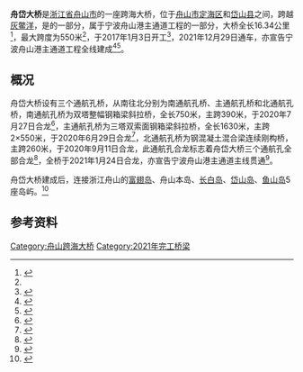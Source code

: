{{Infobox bridge
|name=舟岱大桥
|coordinates={{Coord|30|13|44.55|N|122|0|45.73|E|region:CN_type:landmark|display=inline,title}}
|carries={{China Expwy Name|S6|P=Zhejiang}}
|crosses=[[灰鳖洋|灰鳖洋]]
|locale={{CHN}}[[浙江省|浙江省]][[舟山市|舟山市]][[定海区|定海区]]、[[岱山县|岱山县]]
|design=[[斜拉桥|斜拉桥]]
|length={{Convert|16.34|km}}
|mainspan={{Convert|550|m}}
|begin=2017年1月3日
|open= 2021年12月29日
}}
'''舟岱大桥'''是[[浙江省|浙江省]][[舟山市|舟山市]]的一座跨海大桥，位于[[舟山市|舟山市]][[定海区|定海区]]和[[岱山县|岱山县]]之间，跨越[[灰鳖洋|灰鳖洋]]，是{{China Expwy Name|S6|P=Zhejiang}}的一部分，属于宁波舟山港主通道工程的一部分，大桥全长16.34公里<ref>{{Cite web|title=舟岱跨海大桥全线开工 预计2021年建成通车|url=https://zj.zjol.com.cn/news/818348.html|accessdate=2020-10-07|work=zj.zjol.com.cn|archive-date=2020-10-07|archive-url=https://web.archive.org/web/20201007014439/https://zj.zjol.com.cn/news/818348.html|dead-url=no}}</ref>，最大跨度为550米<ref name="主通航"/>，于2017年1月3日开工<ref>{{Cite web|title=舟岱大桥来了！带您回顾4年建设历程|url=https://zj.zjol.com.cn/video.html?id=1783373&duration=223.0&isVertical=0&fsize=122846817&width=1920&height=1080|access-date=2022-01-01|work=zj.zjol.com.cn|archive-date=2022-01-01|archive-url=https://web.archive.org/web/20220101021033/https://zj.zjol.com.cn/video.html?id=1783373&duration=223.0&isVertical=0&fsize=122846817&width=1920&height=1080|dead-url=no}}</ref>，2021年12月29日通车，亦宣告宁波舟山港主通道工程全线建成<ref>{{Cite web|title=舟岱大桥将于12月29日开通 这份出行攻略请收好|url=http://news.cnnb.com.cn/system/2021/12/27/030316595.shtml|accessdate=2021-12-28|work=news.cnnb.com.cn|archive-date=2021-12-27|archive-url=https://web.archive.org/web/20211227155451/http://news.cnnb.com.cn/system/2021/12/27/030316595.shtml|dead-url=no}}</ref><ref>{{Cite web|title=舟岱大桥通车了！宁波舟山港主通道项目全线建成|url=https://zj.zjol.com.cn/news.html?id=1786405|access-date=2022-01-18|work=zj.zjol.com.cn|archive-date=2022-01-18|archive-url=https://web.archive.org/web/20220118182723/https://zj.zjol.com.cn/news.html?id=1786405|dead-url=no}}</ref>。

==概况==
舟岱大桥设有三个通航孔桥，从南往北分别为南通航孔桥、主通航孔桥和北通航孔桥，南通航孔桥为双塔整幅钢箱梁斜拉桥，全长750米，主跨390米，于2020年7月27日合龙<ref>{{Cite web|title=新进展！舟岱大桥南通航孔桥合龙|url=https://zj.zjol.com.cn/news/1493139.html|accessdate=2020-10-07|work=zj.zjol.com.cn|archive-date=2020-10-07|archive-url=https://web.archive.org/web/20201007020513/https://zj.zjol.com.cn/news/1493139.html|dead-url=no}}</ref>，主通航孔桥为三塔双索面钢箱梁斜拉桥，全长1630米，主跨2×550米，于2020年6月29日合龙<ref name="主通航">{{Cite web|title=舟岱大桥主通航孔桥合龙|url=http://www.daishan.gov.cn/art/2020/7/1/art_1326419_49553768.html|accessdate=2020-10-07|work=www.daishan.gov.cn|archive-date=2020-10-07|archive-url=https://web.archive.org/web/20201007015735/http://www.daishan.gov.cn/art/2020/7/1/art_1326419_49553768.html|dead-url=no}}</ref>，北通航孔桥为钢混凝土混合梁连续刚构桥，主跨260米，于2020年9月11日合龙，此通航孔合龙标志着舟岱大桥三个通航孔全部合龙<ref>{{Cite web|title=舟岱大桥北通航孔桥顺利合龙-交通新闻-浙江省交通运输厅|url=http://zizhan.mot.gov.cn/st/zhejiang/jiaotongxinwen/202009/t20200916_3466027.html|accessdate=2020-10-07|work=zizhan.mot.gov.cn|archive-date=2020-10-07|archive-url=https://web.archive.org/web/20201007020828/http://zizhan.mot.gov.cn/st/zhejiang/jiaotongxinwen/202009/t20200916_3466027.html|dead-url=no}}</ref>，全桥于2021年1月24日合龙，亦宣告宁波舟山港主通道主线贯通<ref>{{Cite web|title=这一超级工程距通车又进一步 宁波舟山港主通道主线贯通|url=https://zj.zjol.com.cn/news.html?id=1607457|accessdate=2021-01-24|work=zj.zjol.com.cn|archive-date=2021-01-24|archive-url=https://web.archive.org/web/20210124114747/https://zj.zjol.com.cn/news.html?id=1607457|dead-url=no}}</ref>。

舟岱大桥建成后，连接浙江舟山的[[富翅岛|富翅岛]]、舟山本岛、[[长白岛|长白岛]]、[[岱山岛|岱山岛]]、[[鱼山岛|鱼山岛]]5座岛屿。<ref>{{cite news|author1=郑超|title=舟岱大桥今年底建成通车|url=https://hzdaily.hangzhou.com.cn/hzrb/2021/01/27/article_detail_1_20210127A148.html|accessdate=2021-10-20|work=杭州日报|archive-date=2022-01-19|archive-url=https://web.archive.org/web/20220119003309/https://hzdaily.hangzhou.com.cn/hzrb/2021/01/27/article_detail_1_20210127A148.html|dead-url=no}}</ref>
==参考资料==
{{Reflist}}
{{舟山跨海大桥}}
[[Category:舟山跨海大桥|Category:舟山跨海大桥]]
[[Category:2021年完工桥梁|Category:2021年完工桥梁]]